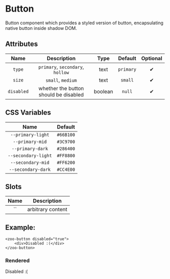 
<Meta title="Docs/Button"/>

# Button
Button component which provides a styled version of button, encapsulating native button inside shadow DOM.
## Attributes
|   **Name**  |           **Description**              | **Type** | **Default** | **Optional** |
| :---------: | :-------------------------------------:|:--------:|:-----------:|:-----------:|
| `type`      | `primary`, `secondary`, `hollow`       | text     |   `primary` |   ✔
| `size`      | `small`, `medium`                      | text     |   `small`   |   ✔
| `disabled`  | whether the button should be disabled  | boolean  |    `null`   |   ✔
## CSS Variables
|        **Name**        |   **Default**  |
| :--------------------: |:--------------:|
| `--primary-light`      |    `#66B100`   |
| `--primary-mid`        |    `#3C9700`   |
| `--primary-dark`       |    `#286400`   |
| `--secondary-light`    |    `#FF8800`   |
| `--secondary-mid`      |    `#FF6200`   |
| `--secondary-dark`     |    `#CC4E00`   |
## Slots
|     **Name**   |           **Description**          |
| :------------: | :---------------------------------:|
| ``             | arbitrary content                  |
## Example:
```
<zoo-button disabled="true">
	<div>Disabled :(</div>
</zoo-button>
```
### Rendered
<zoo-button disabled="true">
	<div>Disabled :(</div>
</zoo-button>